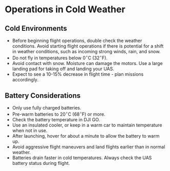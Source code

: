 # Operations in Cold Weather {#ch-cold-weather}

## Cold Environments

- Before beginning flight operations, double check the weather conditions. Avoid  starting flight operations if there is potential for a shift in weather conditions, such as incoming strong winds, rain, and snow.
- Do not fly in temperatures below $0^\circ$C ($32^\circ$F).
- Avoid contact with snow. Moisture can damage the motors. Use a large landing pad for taking off and landing your UAS.
- Expect to see a 10-15\% decrease in flight time - plan missions accordingly.


## Battery Considerations {#cold-battery}

- Only use fully charged batteries. 
- Pre-warm batteries to $20^\circ$C ($68^\circ$F) or more. 
- Check the battery temperature in DJI GO. 
- Use an insulated cooler, or keep in a warm car to maintain temperature when not in use.
- After launching, hover for about a minute to allow the battery to warm up.
- Avoid aggressive flight maneuvers and land flights earlier than in normal weather.
- Batteries drain faster in cold temperatures. Always check the UAS battery status during flight.